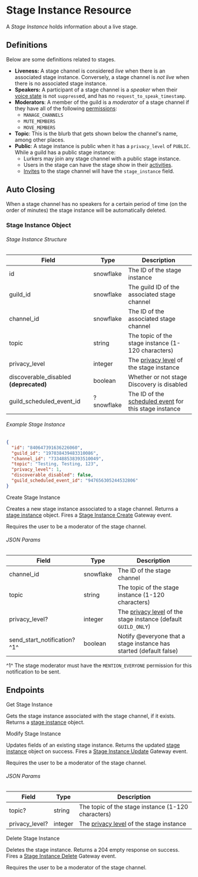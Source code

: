 # Stage Instance Resource

A _Stage Instance_ holds information about a live stage.

## Definitions

Below are some definitions related to stages.

- **Liveness:** A stage channel is considered _live_ when there is an associated stage instance. Conversely, a stage channel is _not live_ when there is no associated stage instance.
- **Speakers:** A participant of a stage channel is a _speaker_ when their [voice state](/resources/voice#voice-state-object)
  is not `suppress`ed, and has no `request_to_speak_timestamp`.
- **Moderators**: A member of the guild is a _moderator_ of a stage channel if they have all of the following [permissions](/topics/permissions#permissions):
  - `MANAGE_CHANNELS`
  - `MUTE_MEMBERS`
  - `MOVE_MEMBERS`
- **Topic**: This is the blurb that gets shown below the channel's name, among other places.
- **Public**: A stage instance is public when it has a `privacy_level` of `PUBLIC`. While a guild has a public stage instance:
  - Lurkers may join any stage channel with a public stage instance.
  - Users in the stage can have the stage show in their [activities](/topics/gateway-events#presence).
  - [Invites](/resources/invite#invite-object) to the stage channel will have the `stage_instance` field.

## Auto Closing

When a stage channel has no speakers for a certain period of time (on the order of minutes) the stage instance will be automatically deleted.

### Stage Instance Object

###### Stage Instance Structure

| Field                                  | Type       | Description                                                                                                            |
| -------------------------------------- | ---------- | ---------------------------------------------------------------------------------------------------------------------- |
| id                                     | snowflake  | The ID of the stage instance                                                                                           |
| guild_id                               | snowflake  | The guild ID of the associated stage channel                                                                           |
| channel_id                             | snowflake  | The ID of the associated stage channel                                                                                 |
| topic                                  | string     | The topic of the stage instance (1-120 characters)                                                                     |
| privacy_level                          | integer    | The [privacy level](/resources/guild#privacy-level) of the stage instance                                              |
| discoverable_disabled **(deprecated)** | boolean    | Whether or not stage Discovery is disabled                                                                             |
| guild_scheduled_event_id               | ?snowflake | The ID of the [scheduled event](/resources/guild-scheduled-event#guild-scheduled-event-object) for this stage instance |

###### Example Stage Instance

```json
{
  "id": "840647391636226060",
  "guild_id": "197038439483310086",
  "channel_id": "733488538393510049",
  "topic": "Testing, Testing, 123",
  "privacy_level": 1,
  "discoverable_disabled": false,
  "guild_scheduled_event_id": "947656305244532806"
}
```

<RouteHeader method="POST" url="/stage-instances" supportsAuditReason>
  Create Stage Instance
</RouteHeader>

Creates a new stage instance associated to a stage channel. Returns a [stage instance](#stage-instance-object) object. Fires a [Stage Instance Create](/topics/gateway-events#stage-instance-create) Gateway event.

Requires the user to be a moderator of the stage channel.

###### JSON Params

| Field                        | Type      | Description                                                                                      |
| ---------------------------- | --------- | ------------------------------------------------------------------------------------------------ |
| channel_id                   | snowflake | The ID of the stage channel                                                                      |
| topic                        | string    | The topic of the stage instance (1-120 characters)                                               |
| privacy_level?               | integer   | The [privacy level](/resources/guild#privacy-level) of the stage instance (default `GUILD_ONLY`) |
| send_start_notification? ^1^ | boolean   | Notify @everyone that a stage instance has started (default false)                               |

^1^ The stage moderator must have the `MENTION_EVERYONE` permission for this notification to be sent.

## Endpoints

<RouteHeader method="GET" url="/stage-instances/{channel.id}">
  Get Stage Instance
</RouteHeader>

Gets the stage instance associated with the stage channel, if it exists. Returns a [stage instance](#stage-instance-object) object.

<RouteHeader method="PATCH" url="/stage-instances/{channel.id}" supportsAuditReason>
  Modify Stage Instance
</RouteHeader>

Updates fields of an existing stage instance. Returns the updated [stage instance](#stage-instance-object) object on success. Fires a [Stage Instance Update](/topics/gateway-events#stage-instance-update) Gateway event.

Requires the user to be a moderator of the stage channel.

###### JSON Params

| Field          | Type    | Description                                                               |
| -------------- | ------- | ------------------------------------------------------------------------- |
| topic?         | string  | The topic of the stage instance (1-120 characters)                        |
| privacy_level? | integer | The [privacy level](/resources/guild#privacy-level) of the stage instance |

<RouteHeader method="DELETE" url="/stage-instances/{channel.id}" supportsAuditReason>
  Delete Stage Instance
</RouteHeader>

Deletes the stage instance. Returns a 204 empty response on success. Fires a [Stage Instance Delete](/topics/gateway-events#stage-instance-delete) Gateway event.

Requires the user to be a moderator of the stage channel.
